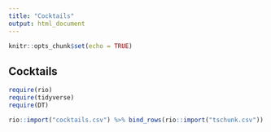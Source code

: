 ```yaml
---
title: "Cocktails"
output: html_document
---
```


```r
knitr::opts_chunk$set(echo = TRUE)
```

## Cocktails

```r
require(rio)
require(tidyverse)
require(DT)

rio::import("cocktails.csv") %>% bind_rows(rio::import("tschunk.csv")) %>% select(drink, glass, ingredient, measure) %>% datatable()
```
